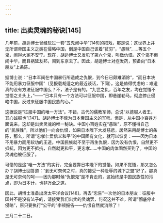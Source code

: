 ```yaml
---
---
---
```

title: 出卖灵魂的秘诀[145]
---




几年前，胡适博士曾经玩过一套“五鬼闹中华”[146]的把戏，那是说：这世界上并无所谓帝国主义之类在侵略中国，倒是中国自己该着“贫穷”，“愚昧”……等五个鬼，闹得大家不安宁。现在，胡适博士又发见了第六个鬼，叫做仇恨。这个鬼不但闹中华，而且祸延友邦，闹到东京去了。因此，胡适博士对症发药，预备向“日本朋友”上条陈。

据博士说：“日本军阀在中国暴行所造成之仇恨，到今日已颇难消除”，“而日本决不能用暴力征服中国”（见报载胡适之的最近谈话，下同）。这是值得忧虑的：难道真的没有方法征服中国么？不，法子是有的。“九世之仇，百年之友，均在觉悟不觉悟之关头上，”——“日本只有一个方法可以征服中国，即悬崖勒马，彻底停止侵略中国，反过来征服中国民族的心。”

这据说是“征服中国的唯一方法”。不错，古代的儒教军师，总说“以德服人者王，其心诚服也”[147]。胡适博士不愧为日本帝国主义的军师。但是，从中国小百姓方面说来，这却是出卖灵魂的唯一秘诀。中国小百姓实在“愚昧”，原不懂得自己的“民族性”，所以他们一向会仇恨，如果日本陛下大发慈悲，居然采用胡博士的条陈，那么，所谓“忠孝仁爱信义和平”的中国固有文化，就可以恢复：——因为日本不用暴力而用软功的王道，中国民族就不至于再生仇恨，因为没有仇恨，自然更不抵抗，因为更不抵抗，自然就更和平，更忠孝……中国的肉体固然买到了，中国的灵魂也被征服了。

可惜的是这“唯一方法”的实行，完全要靠日本陛下的觉悟。如果不觉悟，那又怎么办？胡博士回答道：“到无可奈何之时，真的接受一种耻辱的城下之盟”好了。那真是无可奈何的呵——因为那时候“仇恨鬼”是不肯走的，这始终是中国民族性的污点，即为日本计，也非万全之道。

因此，胡博士准备出席太平洋会议[148]，再去“忠告”一次他的日本朋友：征服中国并不是没有法子的，请接受我们出卖的灵魂罢，何况这并不难，所谓“彻底停止侵略”，原只要执行“公平的”李顿报告——仇恨自然就消除了！

三月二十二日。